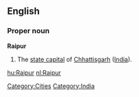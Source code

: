 ==English==
===Proper noun===
'''Raipur'''
#The [[state capital]] of [[Chhattisgarh]] ([[India]]).

[[Category:Cities]]
[[Category:India]]
[[hu:Raipur]]
[[nl:Raipur]]